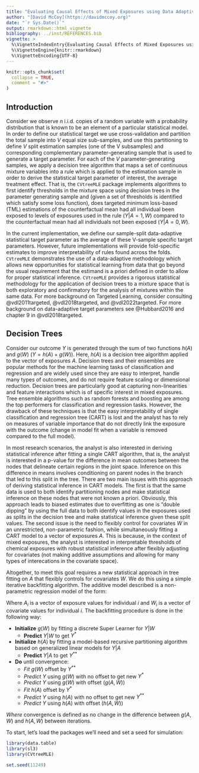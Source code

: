 ```yaml
---
title: "Evaluating Causal Effects of Mixed Exposures using Data Adaptive Decision Trees and CV-TMLE"
author: "[David McCoy](https://davidmccoy.org)"
date: "`r Sys.Date()`"
output: rmarkdown::html_vignette
bibliography: ../inst/REFERENCES.bib
vignette: >
  %\VignetteIndexEntry{Evaluating Causal Effects of Mixed Exposures using Data Adaptive Decision Trees and CV-TMLE}
  %\VignetteEngine{knitr::rmarkdown}
  %\VignetteEncoding{UTF-8}
---
```


```r
knitr::opts_chunk$set(
  collapse = TRUE,
  comment = "#>"
)
```


## Introduction

Consider we observe $n$ i.i.d. copies of a random variable with a probability distribution that is known to be an element of a particular statistical model. In order to define our statistical target we use cross-validation and partition the total sample into $V$ equal size sub-samples, and use this partitioning to define $V$ split estimation samples (one of the V subsamples) and corresponding complementary parameter-generating sample that is used to generate a target parameter. For each of the $V$ parameter-generating samples, we apply a decision tree algorithm that maps a set of continuous mixture variables into a rule which is applied to the estimation sample in order to derive the statistical target parameter of interest, the average treatment effect. That is, the `CVtreeMLE` package implements algorithms to first identify thresholds in the mixture space using decision trees in the parameter generating sample and (given a set of thresholds is identified which satisfy some loss function), does targeted minimum loss-based (TML) estimations of the counterfactual mean had all individual been exposed to levels of exposures used in the rule $(Y | A = 1, W)$ compared to the counterfactual mean had all individuals not been exposed $(Y | A = 0, W)$. 

In the current implementation, we define our sample-split data-adaptive statistical target parameter as the average of these V-sample specific target parameters. However, future implementations will provide fold-specific estimates to improve interpretability of rules found across the folds. `CVtreeMLE` demonstrates the use of a data-adaptive methodology which allows new opportunities for statistical learning from data that go beyond the usual requirement that the estimand is a priori defined in order to allow for proper statistical inference. `CVtreeMLE` provides a rigorous statistical methodology for the application of decision trees to a mixture space that is both exploratory and confirmatory for the analysis of mixtures within the same data. For more background on Targeted Learning, consider consulting @vdl2011targeted, @vdl2018targeted, and @vdl2022targeted. For more background on data-adaptive target parameters see @Hubbard2016 and chapter 9 in @vdl2018targeted. 

## Decision Trees

Consider our outcome $Y$ is generated through the sum of two functions $h(A)$ and $g(W)$ ($Y = h(A) + g(W)$). Here, $h(A)$ is a decision tree algorithm applied to the vector of exposures $A$. Decision trees and their ensembles are popular methods for the machine learning tasks of classification and regression and are widely used since they are easy to interpret, handle many types of outcomes, and do not require feature scaling or dimensional reduction. Decision trees are particularly good at capturing non-linearities and feature interactions which is of specific interest in mixed exposures. Tree ensemble algorithms such as random forests and boosting are among the top performers for classification and regression tasks. However, the drawback of these techniques is that the easy interpretability of single classification and regression tree (CART) is lost and the analyst has to rely on measures of variable importance that do not directly link the exposure with the outcome (change in model fit when a variable is removed compared to the full model). 

In most research scenarios, the analyst is also interested in deriving statistical inference after fitting a single CART algorithm, that is, the analyst is interested in a p-value for the difference in mean outcomes between the nodes that delineate certain regions in the joint space. Inference on this difference in means involves conditioning on parent nodes in the branch that led to this split in the tree. There are two main issues with this approach of deriving statistical inference in CART models. The first is that the same data is used to both identify partitioning nodes and make statistical inference on these nodes that were not known a priori. Obviously, this approach leads to biased estimates due to overfitting as one is "double dipping" by using the full data to both identify values in the exposures used as splits in the decision tree and make statistical inference given these split values.  The second issue is the need to flexibly control for covariates $W$ in an unrestricted, non-parametric fashion, while simultaneously fitting a CART model to a vector of exposures $A$. This is because, in the context of mixed exposures, the analyst is interested in interpretable thresholds of chemical exposures with robust statistical inference after flexibly adjusting for covariates (not making additive assumptions and allowing for many types of interecations in the covariate space). 

Altogether, to meet this goal requires a new statistical approach in tree fitting on $A$ that flexibly controls for covariates $W$. We do this using a simple iterative backfitting algorithm. The additive model described is a non-parametric regression model of the form: 

\begin{equation}
Y_i =  h(A_{i}) + g(W_{i}) +  \epsilon_i
\end{equation}

Where $A_i$ is a vector of exposure values for individual $i$ and $W_i$ is a vector of covariate values for individual $i$. The backfitting procedure is done in the following way: 

* **Initialize** $g(W)$ by fitting a discrete Super Learner for $Y|W$ 
  + **Predict** $Y|W$ to get $Y^*$ 
* **Initialize** $h(A)$ by fitting a model-based recursive partitioning algorithm based on generalized linear models for $Y|A$ 
  + **Predict** $Y|A$ to get $Y^{**}$ 

* **Do** until convergence: 
  + *Fit* $g(W)$ offset by $Y^{**}$
  + *Predict* $Y$ using $g(W)$ with no offset to get new $Y^*$
  + *Predict* $Y$ using $g(W)$ with offset ($g(A,W)$)
  + *Fit* $h(A)$ offset by $Y^{*}$
  + *Predict* $Y$ using $h(A)$ with no offset to get new $Y^{**}$ 
  + *Predict* $Y$ using $h(A)$ with offset ($h(A,W)$)
  
_Where_ convergence is defined as no change in the difference between $g(A,W)$ and $h(A,W)$ between iterations.  
  



To start, let's load the packages we'll need and set a seed for simulation:

```r
library(data.table)
library(sl3)
library(CVtreeMLE)

set.seed(11249)
```

